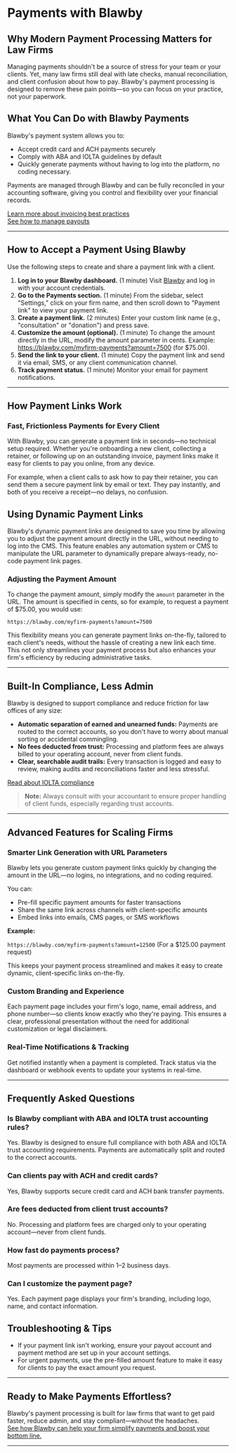# Payments with Blawby

## Why Modern Payment Processing Matters for Law Firms

Managing payments shouldn't be a source of stress for your team or your clients. Yet, many law firms still deal with late checks, manual reconciliation, and client confusion about how to pay. Blawby's payment processing is designed to remove these pain points—so you can focus on your practice, not your paperwork.

## What You Can Do with Blawby Payments

Blawby's payment system allows you to:

- Accept credit card and ACH payments securely
- Comply with ABA and IOLTA guidelines by default
- Quickly generate payments without having to log into the platform, no coding necessary.

Payments are managed through Blawby and can be fully reconciled in your accounting software, giving you control and flexibility over your financial records.

[Learn more about invoicing best practices](/invoicing)  
[See how to manage payouts](/payouts)

---

## How to Accept a Payment Using Blawby

Use the following steps to create and share a payment link with a client.

1. **Log in to your Blawby dashboard.** (1 minute) Visit [Blawby](https://app.blawby.com) and log in with your account credentials.
2. **Go to the Payments section.** (1 minute) From the sidebar, select "Settings," click on your firm name, and then scroll down to "Payment link" to view your payment link.
3. **Create a payment link.** (2 minutes) Enter your custom link name (e.g., "consultation" or "donation") and press save.
4. **Customize the amount (optional).** (1 minute) To change the amount directly in the URL, modify the amount parameter in cents. Example: https://blawby.com/myfirm-payments?amount=7500 (for $75.00).
5. **Send the link to your client.** (1 minute) Copy the payment link and send it via email, SMS, or any client communication channel.
6. **Track payment status.** (1 minute) Monitor your email for payment notifications.

---

## How Payment Links Work

### Fast, Frictionless Payments for Every Client

With Blawby, you can generate a payment link in seconds—no technical setup required. Whether you're onboarding a new client, collecting a retainer, or following up on an outstanding invoice, payment links make it easy for clients to pay you online, from any device.

For example, when a client calls to ask how to pay their retainer, you can send them a secure payment link by email or text. They pay instantly, and both of you receive a receipt—no delays, no confusion.

## Using Dynamic Payment Links

Blawby's dynamic payment links are designed to save you time by allowing you to adjust the payment amount directly in the URL, without needing to log into the CMS. This feature enables any automation system or CMS to manipulate the URL parameter to dynamically prepare always-ready, no-code payment link pages.

### Adjusting the Payment Amount

To change the payment amount, simply modify the `amount` parameter in the URL. The amount is specified in cents, so for example, to request a payment of $75.00, you would use:

`https://blawby.com/myfirm-payments?amount=7500`

This flexibility means you can generate payment links on-the-fly, tailored to each client's needs, without the hassle of creating a new link each time. This not only streamlines your payment process but also enhances your firm's efficiency by reducing administrative tasks.

---

## Built-In Compliance, Less Admin

Blawby is designed to support compliance and reduce friction for law offices of any size:

- **Automatic separation of earned and unearned funds:** Payments are routed to the correct accounts, so you don't have to worry about manual sorting or accidental commingling.
- **No fees deducted from trust:** Processing and platform fees are always billed to your operating account, never from client funds.
- **Clear, searchable audit trails:** Every transaction is logged and easy to review, making audits and reconciliations faster and less stressful.

[Read about IOLTA compliance](/iolta-compliance)

> **Note:** Always consult with your accountant to ensure proper handling of client funds, especially regarding trust accounts.

---

## Advanced Features for Scaling Firms

### Smarter Link Generation with URL Parameters

Blawby lets you generate custom payment links quickly by changing the amount in the URL—no logins, no integrations, and no coding required.

You can:

- Pre-fill specific payment amounts for faster transactions
- Share the same link across channels with client-specific amounts
- Embed links into emails, CMS pages, or SMS workflows

**Example:**

`https://blawby.com/myfirm-payments?amount=12500` (For a $125.00 payment request)

This keeps your payment process streamlined and makes it easy to create dynamic, client-specific links on-the-fly.

### Custom Branding and Experience

Each payment page includes your firm's logo, name, email address, and phone number—so clients know exactly who they're paying. This ensures a clear, professional presentation without the need for additional customization or legal disclaimers.

### Real-Time Notifications & Tracking

Get notified instantly when a payment is completed. Track status via the dashboard or webhook events to update your systems in real-time.

---

## Frequently Asked Questions

### Is Blawby compliant with ABA and IOLTA trust accounting rules?

Yes. Blawby is designed to ensure full compliance with both ABA and IOLTA trust accounting requirements. Payments are automatically split and routed to the correct accounts.

### Can clients pay with ACH and credit cards?

Yes, Blawby supports secure credit card and ACH bank transfer payments.

### Are fees deducted from client trust accounts?

No. Processing and platform fees are charged only to your operating account—never from client funds.

### How fast do payments process?

Most payments are processed within 1–2 business days.

### Can I customize the payment page?

Yes. Each payment page displays your firm's branding, including logo, name, and contact information.

## Troubleshooting & Tips

- If your payment link isn't working, ensure your payout account and payment method are set up in your account settings.
- For urgent payments, use the pre-filled amount feature to make it easy for clients to pay the exact amount you request.

---

## Ready to Make Payments Effortless?

Blawby's payment processing is built for law firms that want to get paid faster, reduce admin, and stay compliant—without the headaches.  
[See how Blawby can help your firm simplify payments and boost your bottom line.](https://app.blawby.com/register)

---
